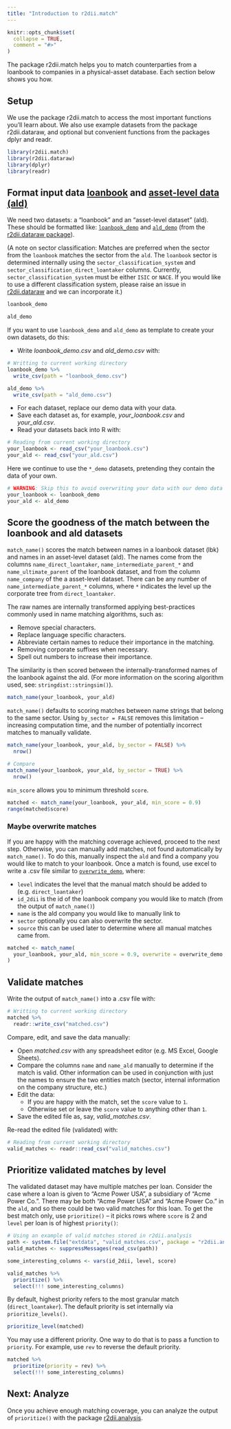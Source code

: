 ```yaml
---
title: "Introduction to r2dii.match"
---
```


```r
knitr::opts_chunk$set(
  collapse = TRUE,
  comment = "#>"
)
```

The package r2dii.match helps you to match counterparties from a loanbook to companies in a physical-asset database. Each section below shows you how.

## Setup

We use the package r2dii.match to access the most important functions you'll learn about. We also use example datasets from the package r2dii.dataraw, and optional but convenient functions from the packages dplyr and readr.

```r
library(r2dii.match)
library(r2dii.dataraw)
library(dplyr)
library(readr)
```

## Format input data [loanbook](https://2degreesinvesting.github.io/r2dii.dataraw/reference/loanbook_description.html) and [asset-level data (ald)](https://2degreesinvesting.github.io/r2dii.dataraw/reference/ald_description.html)

We need two datasets: a "loanbook" and an "asset-level dataset" (ald). These should be formatted like:  [`loanbook_demo`](https://2degreesinvesting.github.io/r2dii.dataraw/reference/loanbook_demo.html) and [`ald_demo`](https://2degreesinvesting.github.io/r2dii.dataraw/reference/ald_demo.html) (from the [r2dii.dataraw package](https://2degreesinvesting.github.io/r2dii.dataraw)).

(A note on sector classification: Matches are preferred when the sector from the `loanbook` matches the sector from the `ald`. The `loanbook` sector is determined internally using the `sector_classification_system` and `sector_classification_direct_loantaker` columns. Currently, `sector_classification_system` must be either `ISIC` or `NACE`. If you would like to use a different classification system, please raise an issue in [r2dii.dataraw](https://github.com/2DegreesInvesting/r2dii.dataraw) and we can incorporate it.)

```r
loanbook_demo

ald_demo
```

If you want to use `loanbook_demo` and `ald_demo` as template to create your own datasets, do this:

* Write _loanbook\_demo.csv_ and _ald\_demo.csv_ with:

```r
# Writting to current working directory 
loanbook_demo %>% 
  write_csv(path = "loanbook_demo.csv")

ald_demo %>% 
  write_csv(path = "ald_demo.csv")
```

* For each dataset, replace our demo data with your data.
* Save each dataset as, for example, _your\_loanbook.csv_ and _your\_ald.csv_.
* Read your datasets back into R with:

```r
# Reading from current working directory 
your_loanbook <- read_csv("your_loanbook.csv")
your_ald <- read_csv("your_ald.csv")
```

Here we continue to use the `*_demo` datasets, pretending they contain the data of your own.

```r
# WARNING: Skip this to avoid overwriting your data with our demo data
your_loanbook <- loanbook_demo
your_ald <- ald_demo
```

## Score the goodness of the match between the loanbook and ald datasets

`match_name()` scores the match between names in a loanbook dataset (lbk) and names in an asset-level dataset (ald). The names come from the columns `name_direct_loantaker`, `name_intermediate_parent_*` and `name_ultimate_parent` of the loanbook dataset, and from the column `name_company` of the a asset-level dataset. There can be any number of `name_intermediate_parent_*` columns, where `*` indicates the level up the corporate tree from `direct_loantaker`. 

The raw names are internally transformed applying best-practices commonly used in name matching algorithms, such as:

* Remove special characters.
* Replace language specific characters.
* Abbreviate certain names to reduce their importance in the matching.
* Removing corporate suffixes when necessary.
* Spell out numbers to increase their importance.

The similarity is then scored between the internally-transformed names of the loanbook against the ald. (For more information on the scoring algorithm used, see: `stringdist::stringsim()`).

```r
match_name(your_loanbook, your_ald)
```

`match_name()` defaults to scoring matches between name strings that belong to the same sector. Using `by_sector = FALSE` removes this limitation -- increasing computation time, and the number of potentially incorrect matches to manually validate.

```r
match_name(your_loanbook, your_ald, by_sector = FALSE) %>% 
  nrow()

# Compare
match_name(your_loanbook, your_ald, by_sector = TRUE) %>% 
  nrow()
```

`min_score` allows you to minimum threshold `score`.

```r
matched <- match_name(your_loanbook, your_ald, min_score = 0.9)
range(matched$score)
```

### Maybe overwrite matches

If you are happy with the matching coverage achieved, proceed to the next step. Otherwise, you can manually add matches, not found automatically by `match_name()`. To do this, manually inspect the `ald` and find a company you would like to match to your loanbook. Once a match is found, use excel to write a .csv file similar to [`overwrite_demo`](https://2degreesinvesting.github.io/r2dii.dataraw/reference/overwrite_demo.html), where: 

* `level` indicates the level that the manual match should be added to (e.g. `direct_loantaker`)
* `id_2dii` is the id of the loanbook company you would like to match (from the output of `match_name()`)
* `name` is the ald company you would like to manually link to
* `sector` optionally you can also overwrite the sector.
* `source` this can be used later to determine where all manual matches came from. 

```r
matched <- match_name(
  your_loanbook, your_ald, min_score = 0.9, overwrite = overwrite_demo
)
```

## Validate matches

Write the output of `match_name()` into a .csv file with:

```r
# Writting to current working directory
matched %>%
  readr::write_csv("matched.csv")
```

Compare, edit, and save the data manually:

* Open _matched.csv_ with any spreadsheet editor (e.g. MS Excel, Google Sheets).
* Compare the columns `name` and `name_ald` manually to determine if the match is valid. Other information can be used in conjunction with just the names to ensure the two entities match (sector, internal information on the company structure, etc.)
* Edit the data:
    * If you are happy with the match, set the `score` value to `1`.
    * Otherwise set or leave the `score` value to anything other than `1`.
* Save the edited file as, say, _valid_matches.csv_.

Re-read the edited file (validated) with:

```r
# Reading from current working directory
valid_matches <- readr::read_csv("valid_matches.csv")
```

## Prioritize validated matches by level

The validated dataset may have multiple matches per loan. Consider the case where a loan is given to "Acme Power USA", a subsidiary of "Acme Power Co.". There may be both "Acme Power USA" and "Acme Power Co." in the `ald`, and so there could be two valid matches for this loan. To get the best match only, use `prioritize()` -- it picks rows where `score` is 2 and `level` per loan is of highest `priority()`:

```r
# Using an example of valid matches stored in r2dii.analysis
path <- system.file("extdata", "valid_matches.csv", package = "r2dii.analysis")
valid_matches <- suppressMessages(read_csv(path))

some_interesting_columns <- vars(id_2dii, level, score)

valid_matches %>% 
  prioritize() %>% 
  select(!!! some_interesting_columns)
```

By default, highest priority refers to the most granular match (`direct_loantaker`). The default priority is set internally via `prioritize_levels()`.

```r
prioritize_level(matched)
```

You may use a different priority. One way to do that is to pass a function to `priority`. For example, use `rev` to reverse the default priority.

```r
matched %>% 
  prioritize(priority = rev) %>% 
  select(!!! some_interesting_columns)
```

## Next: Analyze

Once you achieve enough matching coverage, you can analyze the output of `prioritize()` with the package [r2dii.analysis](https://github.com/2DegreesInvesting/r2dii.analysis).
